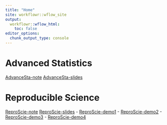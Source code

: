 ---
title: "Home"
site: workflowr::wflow_site
output:
  workflowr::wflow_html:
    toc: false
editor_options:
  chunk_output_type: console
---
# Advanced Statistics
[AdvanceSta-note](AdvanceSta-note.html)
[AdvanceSta-slides](AdvanceSta-slides.html)

# Reproducible Science
[ReproScie-note](ReproScie-note.html)
[ReproScie-slides](ReproScie-slides.html)
- [ReproScie-demo1](ReproScie-demo1.html)
- [ReproScie-demo2](ReproScie-demo2.html)
- [ReproScie-demo3](ReproScie-demo3.html)
- [ReproScie-demo4](ReproScie-demo4.html)

